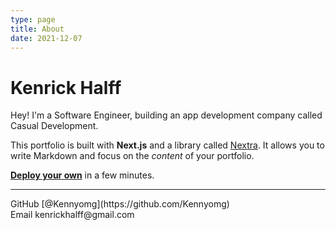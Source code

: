 ```yaml
---
type: page
title: About
date: 2021-12-07
---
```


# Kenrick Halff

Hey! I'm a Software Engineer, building an app development company called Casual Development.

This portfolio is built with **Next.js** and a library called [Nextra](https://nextra.vercel.app/). It allows you to write Markdown and focus on the _content_ of your portfolio.

[**Deploy your own**](https://vercel.com/new/git/external?repository-url=https://github.com/vercel-solutions/nextjs-portfolio-starter&project-name=portfolio&repository-name=portfolio) in a few minutes.

---

<div>
  GitHub [@Kennyomg](https://github.com/Kennyomg)
  <br />
  Email kenrickhalff@gmail.com
</div>
